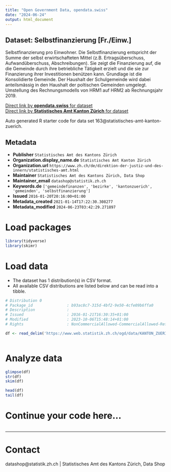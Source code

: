 ```yaml
---
title: "Open Government Data, opendata.swiss"
date: "2024-06-24"
output: html_document
---
```


## Dataset: Selbstfinanzierung [Fr./Einw.]

Selbstfinanzierung pro Einwohner. Die Selbstfinanzierung entspricht der Summe der selbst erwirtschafteten Mittel (z.B. Ertragsüberschuss, Aufwandüberschuss, Abschreibungen). Sie zeigt die Finanzierung auf, die die Gemeinde durch ihre betriebliche Tätigkeit erzielt und die sie zur Finanzierung ihrer Investitionen benützen kann. Grundlage ist die Konsolidierte Gemeinde. Der Haushalt der Schulgemeinde wird dabei anteilsmässig in den Haushalt der poltischen Gemeinden umgelegt. Umstellung des Rechnungsmodells von HRM1 auf HRM2 ab Rechnungsjahr 2019.

[Direct link by **opendata.swiss** for dataset](https://opendata.swiss/de/dataset/selbstfinanzierung-fr-einw)<br>
[Direct link by **Statistisches Amt Kanton Zürich** for dataset](https://www.zh.ch/de/politik-staat/gemeinden/gemeindeportraet.html)

Auto generated R starter code for data set 163@statistisches-amt-kanton-zuerich.

## Metadata

- **Publisher** `Statistisches Amt des Kantons Zürich`
- **Organization.display_name.de** `Statistisches Amt Kanton Zürich`
- **Organization.url** `https://www.zh.ch/de/direktion-der-justiz-und-des-innern/statistisches-amt.html`
- **Maintainer** `Statistisches Amt des Kantons Zürich, Data Shop`
- **Maintainer_email** `datashop@statistik.zh.ch`
- **Keywords.de** `['gemeindefinanzen', 'bezirke', 'kantonzuerich', 'gemeinden', 'selbstfinanzierung']`
- **Issued** `2016-01-20T20:16:00+01:00`
- **Metadata_created** `2021-01-14T17:22:30.308277`
- **Metadata_modified** `2024-06-23T03:42:29.271897`


# Load packages

```r

library(tidyverse)
library(skimr)

```

# Load data

-   The dataset has 1 distribution(s) in CSV format.
-   All available CSV distributions are listed below and can be read into a tibble.

```r

# Distribution 0
# Package_id               : b93ac8c7-315d-4bf2-9e50-4cfe09b6ffa0
# Description              : 
# Issued                   : 2016-01-21T16:30:35+01:00
# Modified                 : 2023-10-06T15:48:14+01:00
# Rights                   : NonCommercialAllowed-CommercialAllowed-ReferenceRequired

df <- read_delim('https://www.web.statistik.zh.ch/ogd/data/KANTON_ZUERICH_432.csv')



```

# Analyze data

```r

glimpse(df)
str(df)
skim(df)

head(df)
tail(df)

```

# Continue your code here...

```r

```

------------------------------------------------------------------------

# Contact

datashop@statistik.zh.ch | Statistisches Amt des Kantons Zürich, Data Shop
